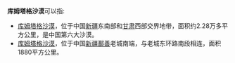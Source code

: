 '''库姆塔格沙漠'''可以指: 

*[[库姆塔格沙漠|库姆塔格沙漠]]，位于中国[[新疆|新疆]]东南部和[[甘肃|甘肃]]西部交界地带，面积约2.28万多平方公里，是中国第六大沙漠。
*[[库姆塔格沙漠_(鄯善)|库姆塔格沙漠]]，位于中国[[新疆|新疆]][[鄯善|鄯善]]老城南端，与老城东环路南段相连，面积1880平方公里。


{{disambig|Cat=六字地名消歧义}}